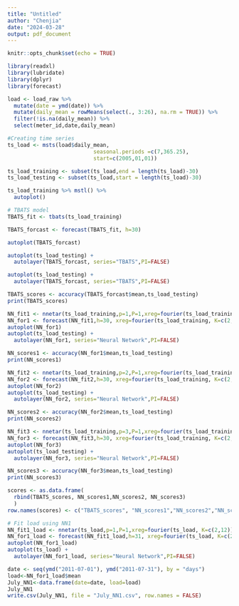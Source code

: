 ```yaml
---
title: "Untitled"
author: "Chenjia"
date: "2024-03-28"
output: pdf_document
---
```


```r
knitr::opts_chunk$set(echo = TRUE)
```

```r
library(readxl)
library(lubridate)
library(dplyr)
library(forecast) 
```
```r
load <- load_raw %>%
  mutate(date = ymd(date)) %>%
  mutate(daily_mean = rowMeans(select(., 3:26), na.rm = TRUE)) %>%
  filter(!is.na(daily_mean)) %>%
  select(meter_id,date,daily_mean)
```

```r
#Creating time series
ts_load <- msts(load$daily_mean, 
                           seasonal.periods =c(7,365.25),
                           start=c(2005,01,01))

ts_load_training <- subset(ts_load,end = length(ts_load)-30)
ts_load_testing <- subset(ts_load,start = length(ts_load)-30)

ts_load_training %>% mstl() %>%
  autoplot()
```

```r
# TBATS model
TBATS_fit <- tbats(ts_load_training)

TBATS_forcast <- forecast(TBATS_fit, h=30)

autoplot(TBATS_forcast)

autoplot(ts_load_testing) +
  autolayer(TBATS_forcast, series="TBATS",PI=FALSE)

autoplot(ts_load_testing) +
  autolayer(TBATS_forcast, series="TBATS",PI=FALSE)

TBATS_scores <- accuracy(TBATS_forcast$mean,ts_load_testing)
print(TBATS_scores)
```
```r
NN_fit1 <- nnetar(ts_load_training,p=1,P=1,xreg=fourier(ts_load_training, K=c(2,12)))
NN_for1 <- forecast(NN_fit1,h=30, xreg=fourier(ts_load_training, K=c(2,12),h=30))
autoplot(NN_for1)
autoplot(ts_load_testing) +
  autolayer(NN_for1, series="Neural Network",PI=FALSE)

NN_scores1 <- accuracy(NN_for1$mean,ts_load_testing)
print(NN_scores1)
```


```r
NN_fit2 <- nnetar(ts_load_training,p=2,P=1,xreg=fourier(ts_load_training, K=c(2,12)))
NN_for2 <- forecast(NN_fit2,h=30, xreg=fourier(ts_load_training, K=c(2,12),h=30))
autoplot(NN_for2)
autoplot(ts_load_testing) +
  autolayer(NN_for2, series="Neural Network",PI=FALSE)

NN_scores2 <- accuracy(NN_for2$mean,ts_load_testing)
print(NN_scores2)
```

```r
NN_fit3 <- nnetar(ts_load_training,p=3,P=1,xreg=fourier(ts_load_training, K=c(2,12)))
NN_for3 <- forecast(NN_fit3,h=30, xreg=fourier(ts_load_training, K=c(2,12),h=30))
autoplot(NN_for3)
autoplot(ts_load_testing) +
  autolayer(NN_for3, series="Neural Network",PI=FALSE)

NN_scores3 <- accuracy(NN_for3$mean,ts_load_testing)
print(NN_scores3)
```

```r
scores <- as.data.frame(
  rbind(TBATS_scores, NN_scores1,NN_scores2, NN_scores3)
  )
row.names(scores) <- c("TBATS_scores", "NN_scores1","NN_scores2","NN_scores3")
```

```r
# Fit load using NN1
NN_fit1_load <- nnetar(ts_load,p=1,P=1,xreg=fourier(ts_load, K=c(2,12)))
NN_for1_load <- forecast(NN_fit1_load,h=31, xreg=fourier(ts_load, K=c(2,12),h=31))
autoplot(NN_for1_load)
autoplot(ts_load) +
  autolayer(NN_for1_load, series="Neural Network",PI=FALSE)

date <- seq(ymd("2011-07-01"), ymd("2011-07-31"), by = "days")
load<-NN_for1_load$mean
July_NN1<-data.frame(date=date, load=load)
July_NN1
write.csv(July_NN1, file = "July_NN1.csv", row.names = FALSE)
```


